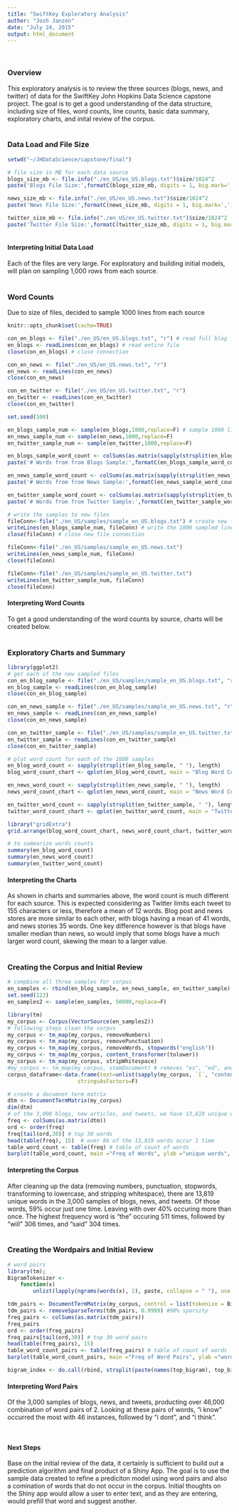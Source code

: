 ```yaml
---
title: "SwiftKey Exploratory Analysis"
author: "Josh Janzen"
date: "July 24, 2015"
output: html_document
---
```

</br>

### Overview
This exploratory analysis is to review the three sources (blogs, news, and twitter) of data for the SwiftKey John Hopkins Data Science capstone project.  The goal is to get a good understanding of the data structure, including size of files, word counts, line counts, basic data summary, exploratory charts, and inital review of the corpus.  
</br>

### Data Load and File Size

```r
setwd("~/JHDataScience/capstone/final")

# file size in MB for each data source
blogs_size_mb <- file.info("./en_US/en_US.blogs.txt")$size/1024^2
paste('Blogs File Size:',formatC(blogs_size_mb, digits = 1, big.mark=',', format = 'f' ),'MB')

news_size_mb <- file.info("./en_US/en_US.news.txt")$size/1024^2
paste('News File Size:',formatC(news_size_mb, digits = 1, big.mark=',', format = 'f' ),'MB')

twitter_size_mb <- file.info("./en_US/en_US.twitter.txt")$size/1024^2
paste('Twitter File Size:',formatC(twitter_size_mb, digits = 1, big.mark=',', format = 'f' ),'MB')
      
```

#### Interpreting Initial Data Load 
Each of the files are very large.  For exploratory and building initial models, will plan on sampling 1,000 rows from each source.  
</br>

### Word Counts
Due to size of files, decided to sample 1000 lines from each source

```r
knitr::opts_chunk$set(cache=TRUE)

con_en_blogs <- file("./en_US/en_US.blogs.txt", "r") # read full blog file
en_blogs <- readLines(con_en_blogs) # read entire file
close(con_en_blogs) # close connection

con_en_news <- file("./en_US/en_US.news.txt", "r") 
en_news <- readLines(con_en_news)
close(con_en_news)

con_en_twitter <- file("./en_US/en_US.twitter.txt", "r") 
en_twitter <- readLines(con_en_twitter)
close(con_en_twitter)

set.seed(100)

en_blogs_sample_num <- sample(en_blogs,1000,replace=F) # sample 1000 lines
en_news_sample_num <- sample(en_news,1000,replace=F)
en_twitter_sample_num <- sample(en_twitter,1000,replace=F)

en_blogs_sample_word_count <- colSums(as.matrix(sapply(strsplit(en_blogs_sample_num, " "), length)))
paste('# Words from from Blogs Sample:',formatC(en_blogs_sample_word_count, digits = 0, big.mark=',', format = 'f' ),'words')

en_news_sample_word_count <- colSums(as.matrix(sapply(strsplit(en_news_sample_num, " "), length)))
paste('# Words from from News Sample:',formatC(en_news_sample_word_count, digits = 0, big.mark=',', format = 'f' ),'words')

en_twitter_sample_word_count <- colSums(as.matrix(sapply(strsplit(en_twitter_sample_num, " "), length)))
paste('# Words from from Twitter Sample:',formatC(en_twitter_sample_word_count, digits = 0, big.mark=',', format = 'f' ),'words')

# write the samples to new files 
fileConn<-file("./en_US/samples/sample_en_US.blogs.txt") # create new file
writeLines(en_blogs_sample_num, fileConn) # write the 1000 sampled lines
close(fileConn) # close new file connection

fileConn<-file("./en_US/samples/sample_en_US.news.txt")
writeLines(en_news_sample_num, fileConn)
close(fileConn)

fileConn<-file("./en_US/samples/sample_en_US.twitter.txt")
writeLines(en_twitter_sample_num, fileConn)
close(fileConn)
```

#### Interpreting Word Counts
To get a good understanding of the word counts by source, charts will be created below.   
</br>

### Exploratory Charts and Summary
```r
library(ggplot2)
# get each of the new sampled files
con_en_blog_sample <- file("./en_US/samples/sample_en_US.blogs.txt", "r") # read sample blog file
en_blog_sample <- readLines(con_en_blog_sample)
close(con_en_blog_sample)

con_en_news_sample <- file("./en_US/samples/sample_en_US.news.txt", "r") # read sample news file
en_news_sample <- readLines(con_en_news_sample)
close(con_en_news_sample)

con_en_twitter_sample <- file("./en_US/samples/sample_en_US.twitter.txt", "r") # read sample twitter file
en_twitter_sample <- readLines(con_en_twitter_sample)
close(con_en_twitter_sample)

# plot word count for each of the 1000 samples
en_blog_word_count <- sapply(strsplit(en_blog_sample, " "), length)
blog_word_count_chart <- qplot(en_blog_word_count, main = "Blog Word Count", xlab = "# of words", ylab = "frequency") + xlim (0, 100)

en_news_word_count <- sapply(strsplit(en_news_sample, " "), length)
news_word_count_chart <- qplot(en_news_word_count, main = "News Word Count", xlab = "# of words", ylab = "frequency") + xlim (0, 100)

en_twitter_word_count <- sapply(strsplit(en_twitter_sample, " "), length)
twitter_word_count_chart <- qplot(en_twitter_word_count, main = "Twitter Word Count", xlab = "# of words", ylab = "frequency") + xlim (0, 100)

library("gridExtra")
grid.arrange(blog_word_count_chart, news_word_count_chart, twitter_word_count_chart)

# to summarize words counts
summary(en_blog_word_count)
summary(en_news_word_count)
summary(en_twitter_word_count)

```

#### Interpreting the Charts 
As shown in charts and summaries above, the word count is much different for each source.  This is expected considering as Twitter limits each tweet to 155 characters or less, therefore a mean of 12 words.  Blog post and news stores are more similar to each other, with blogs having a mean of 41 words, and news stories 35 words.  One key difference however is that blogs have smaller median than news, so would imply that some blogs have a much larger word count, skewing the mean to a larger value.  
</br>

### Creating the Corpus and Initial Review
```r
# compbine all three samples for corpus
en_samples <- rbind(en_blog_sample, en_news_sample, en_twitter_sample)
set.seed(123)
en_samples2 <- sample(en_samples, 50000,replace=F)

library(tm)
my_corpus <- Corpus(VectorSource(en_samples2))
# following steps clean the corpus
my_corpus <- tm_map(my_corpus, removeNumbers)
my_corpus <- tm_map(my_corpus, removePunctuation)
my_corpus <- tm_map(my_corpus, removeWords, stopwords("english"))
my_corpus <- tm_map(my_corpus, content_transformer(tolower))
my_corpus <- tm_map(my_corpus, stripWhitespace)
#my_corpus <- tm_map(my_corpus, stemDocument) # removes "es", "ed", and "s", etc
corpus_dataframe<-data.frame(text=unlist(sapply(my_corpus, `[`, "content")), 
                      stringsAsFactors=F)

# create a documnet term matrix
dtm <- DocumentTermMatrix(my_corpus)
dim(dtm)
# of the 3,000 blogs, new articles, and tweets, we have 13,819 unique words
freq <- colSums(as.matrix(dtm))
ord <- order(freq)
freq[tail(ord,30)] # top 30 words
head(table(freq), 15)  # over 8k of the 13,819 words occur 1 time
table_word_count <- table(freq) # table of count of words
barplot(table_word_count, main ="Freq of Words", ylab ="unique words", xlab ="freq of word", col = "blue")
```

#### Interpreting the Corpus
After cleaning up the data (removing numbers, punctuation, stopwords, transforming to lowercase, and stripping whitespace), there are 13,819 unique words in the 3,000 samples of blogs, news, and tweets.  Of those words, 59% occur just one time.  Leaving with over 40% occuring more than once.  The highest frequency word is "the" occuring 511 times, followed by "will" 306 times, and "said" 304 times.  
</br>

### Creating the Wordpairs and Initial Review
```r
# word pairs
library(tm); 
BigramTokenizer <-
    function(x)
        unlist(lapply(ngrams(words(x), 2), paste, collapse = " "), use.names = FALSE)

tdm_pairs <- DocumentTermMatrix(my_corpus, control = list(tokenize = BigramTokenizer))
tdm_pairs <- removeSparseTerms(tdm_pairs, 0.9999) #98% sparsity
freq_pairs <- colSums(as.matrix(tdm_pairs))
freq_pairs
ord <- order(freq_pairs)
freq_pairs[tail(ord,30)] # top 30 word pairs
head(table(freq_pairs), 15) 
table_word_count_pairs <- table(freq_pairs) # table of count of words
barplot(table_word_count_pairs, main ="Freq of Word Pairs", ylab ="word pair", xlab ="freq of word pairs", col = "green")

bigram_index <- do.call(rbind, strsplit(paste(names(top_bigram), top_bigram), " "))

```

#### Interpreting Word Pairs
Of the 3,000 samples of blogs, news, and tweets, producting over 46,000 combination of word pairs of 2. Looking at these pairs of words, "i know" occurred the most with 46 instances, followed by "i dont", and "i think".  

</br>

#### Next Steps
Base on the initial review of the data, it certainly is sufficient to build out a prediction algorithm and final product of a Shiny App.  The goal is to use the sample data created to refine a prediciton model using word pairs and also a comination of words that do not occur in the corpus.  Initial thoughts on the Shiny app would allow a user to enter text, and as they are entering, would prefill that word and suggest another.   

</br>
</br>
